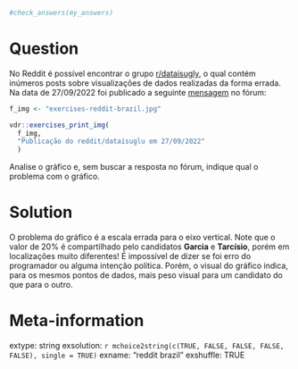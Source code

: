 ```r

#check_answers(my_answers)
```

Question
========

No Reddit é possível encontrar o grupo [r/dataisugly](https://www.reddit.com/r/dataisugly/), o qual contém inúmeros posts sobre visualizações de dados realizadas da forma errada. Na data de 27/09/2022 foi publicado a seguinte [mensagem](https://www.reddit.com/r/dataisugly/comments/xphz87/polls_for_upcoming_s%C3%A3o_paulo_state_governor/) no fórum:

```r
f_img <- "exercises-reddit-brazil.jpg"

vdr::exercises_print_img(
  f_img,
  "Publicação do reddit/dataisuglu em 27/09/2022"
  )
```

Analise o gráfico e, sem buscar a resposta no fórum, indique qual o problema com o gráfico.


Solution
================

O problema do gráfico é a escala errada para o eixo vertical. Note que o valor de 20% é compartilhado pelo candidatos **Garcia** e **Tarcísio**, porém em localizações muito diferentes! É impossível de dizer se foi erro do programador ou alguma intenção política. Porém, o visual do gráfico indica, para os mesmos pontos de dados, mais peso visual para um candidato do que para o outro.


Meta-information
================
extype: string
exsolution: `r mchoice2string(c(TRUE, FALSE, FALSE, FALSE, FALSE), single = TRUE)`
exname: "reddit brazil"
exshuffle: TRUE


